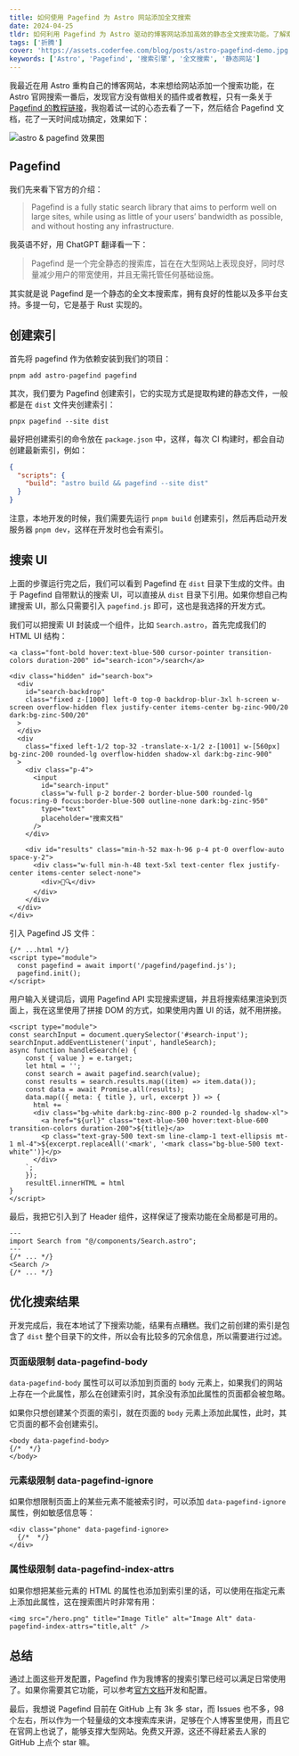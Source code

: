 ```yaml
---
title: 如何使用 Pagefind 为 Astro 网站添加全文搜索
date: 2024-04-25
tldr: 如何利用 Pagefind 为 Astro 驱动的博客网站添加高效的静态全文搜索功能。了解索引创建过程、自定义搜索 UI 开发，以及如何通过 data-pagefind-body、data-pagefind-ignore 和 data-pagefind-index-attrs 属性优化搜索结果。
tags: ['折腾']
cover: 'https://assets.coderfee.com/blog/posts/astro-pagefind-demo.jpg'
keywords: ['Astro', 'Pagefind', '搜索引擎', '全文搜索', '静态网站']
---
```


我最近在用 Astro 重构自己的博客网站，本来想给网站添加一个搜索功能，在 Astro 官网搜索一番后，发现官方没有做相关的插件或者教程，只有一条关于 [Pagefind 的教程链接](https://docs.astro.build/en/community-resources/content/#utilities)，我抱着试一试的心态去看了一下，然后结合 Pagefind 文档，花了一天时间成功搞定，效果如下：

![astro & pagefind 效果图](https://assets.coderfee.com/blog/posts/astro-pagefind-demo.jpg)

## Pagefind

我们先来看下官方的介绍：

> Pagefind is a fully static search library that aims to perform well on large sites, while using as little of your users’ bandwidth as possible, and without hosting any infrastructure.

我英语不好，用 ChatGPT 翻译看一下：

> Pagefind 是一个完全静态的搜索库，旨在在大型网站上表现良好，同时尽量减少用户的带宽使用，并且无需托管任何基础设施。

其实就是说 Pagefind 是一个静态的全文本搜索库，拥有良好的性能以及多平台支持。多提一句，它是基于 Rust 实现的。

## 创建索引

首先将 pagefind 作为依赖安装到我们的项目：

```shell
pnpm add astro-pagefind pagefind
```

其次，我们要为 Pagefind 创建索引，它的实现方式是提取构建的静态文件，一般都是在 `dist` 文件夹创建索引：

```shell
pnpx pagefind --site dist
```

最好把创建索引的命令放在 `package.json` 中，这样，每次 CI 构建时，都会自动创建最新索引，例如：

```json
{
  "scripts": {
    "build": "astro build && pagefind --site dist"
  }
}
```

注意，本地开发的时候，我们需要先运行 `pnpm build` 创建索引，然后再启动开发服务器 `pnpm dev`，这样在开发时也会有索引。

## 搜索 UI

上面的步骤运行完之后，我们可以看到 Pagefind 在 `dist` 目录下生成的文件。由于 Pagefind 自带默认的搜索 UI，可以直接从 `dist` 目录下引用。如果你想自己构建搜索 UI，那么只需要引入 `pagefind.js` 即可，这也是我选择的开发方式。

我们可以把搜索 UI 封装成一个组件，比如 `Search.astro`，首先完成我们的 HTML UI 结构：

```astro
<a class="font-bold hover:text-blue-500 cursor-pointer transition-colors duration-200" id="search-icon">/search</a>

<div class="hidden" id="search-box">
  <div
    id="search-backdrop"
    class="fixed z-[1000] left-0 top-0 backdrop-blur-3xl h-screen w-screen overflow-hidden flex justify-center items-center bg-zinc-900/20 dark:bg-zinc-500/20"
  >
  </div>
  <div
    class="fixed left-1/2 top-32 -translate-x-1/2 z-[1001] w-[560px] bg-zinc-200 rounded-lg overflow-hidden shadow-xl dark:bg-zinc-900"
  >
    <div class="p-4">
      <input
        id="search-input"
        class="w-full p-2 border-2 border-blue-500 rounded-lg focus:ring-0 focus:border-blue-500 outline-none dark:bg-zinc-950"
        type="text"
        placeholder="搜索文档"
      />
    </div>

    <div id="results" class="min-h-52 max-h-96 p-4 pt-0 overflow-auto space-y-2">
      <div class="w-full min-h-48 text-5xl text-center flex justify-center items-center select-none">
        <div>🤔🔍</div>
      </div>
    </div>
  </div>
</div>
```

引入 Pagefind JS 文件：

```astro
{/* ...html */}
<script type="module">
  const pagefind = await import('/pagefind/pagefind.js');
  pagefind.init();
</script>
```

用户输入关键词后，调用 Pagefind API 实现搜索逻辑，并且将搜索结果渲染到页面上，我在这里使用了拼接 DOM 的方式，如果使用内置 UI 的话，就不用拼接。

```astro
<script type="module">
const searchInput = document.querySelector('#search-input');
searchInput.addEventListener('input', handleSearch);
async function handleSearch(e) {
    const { value } = e.target;
    let html = '';
    const search = await pagefind.search(value);
    const results = search.results.map((item) => item.data());
    const data = await Promise.all(results);
    data.map(({ meta: { title }, url, excerpt }) => {
      html += `
      <div class="bg-white dark:bg-zinc-800 p-2 rounded-lg shadow-xl">
        <a href="${url}" class="text-blue-500 hover:text-blue-600 transition-colors duration-200">${title}</a>
        <p class="text-gray-500 text-sm line-clamp-1 text-ellipsis mt-1 ml-4">${excerpt.replaceAll('<mark', '<mark class="bg-blue-500 text-white"')}</p>
      </div>
    `;
    });
    resultEl.innerHTML = html
}
</script>
```

最后，我把它引入到了 Header 组件，这样保证了搜索功能在全局都是可用的。

```astro
---
import Search from "@/components/Search.astro";
---
{/* ... */}
<Search />
{/* ... */}
```

## 优化搜索结果

开发完成后，我在本地试了下搜索功能，结果有点糟糕。我们之前创建的索引是包含了 `dist` 整个目录下的文件，所以会有比较多的冗余信息，所以需要进行过滤。

### 页面级限制 data-pagefind-body

`data-pagefind-body` 属性可以可以添加到页面的 `body` 元素上，如果我们的网站上存在一个此属性，那么在创建索引时，其余没有添加此属性的页面都会被忽略。

如果你只想创建某个页面的索引，就在页面的 `body` 元素上添加此属性，此时，其它页面的都不会创建索引。

```astro
<body data-pagefind-body>
{/*  */}
</body>
```

### 元素级限制 data-pagefind-ignore

如果你想限制页面上的某些元素不能被索引时，可以添加 `data-pagefind-ignore` 属性，例如敏感信息等：

```astro
<div class="phone" data-pagefind-ignore>
  {/*  */}
</div>
```

### 属性级限制 data-pagefind-index-attrs

如果你想把某些元素的 HTML 的属性也添加到索引里的话，可以使用在指定元素上添加此属性，这在搜索图片时非常有用：

```astro
<img src="/hero.png" title="Image Title" alt="Image Alt" data-pagefind-index-attrs="title,alt" />
```

## 总结

通过上面这些开发配置，Pagefind 作为我博客的搜索引擎已经可以满足日常使用了。如果你需要其它功能，可以参考[官方文档](https://pagefind.app/)开发和配置。

最后，我想说 Pagefind 目前在 GitHub 上有 3k 多 star，而 Issues 也不多，98 个左右，所以作为一个轻量级的文本搜索库来讲，足够在个人博客里使用，而且它在官网上也说了，能够支撑大型网站。免费又开源，这还不得赶紧去人家的 GitHub 上点个 star 嘛。
